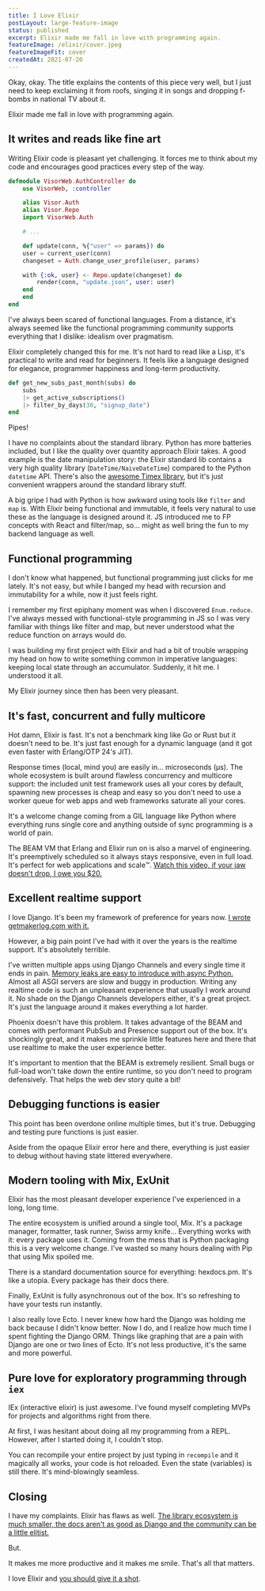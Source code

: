 ```yaml
---
title: I Love Elixir
postLayout: large-feature-image
status: published
excerpt: Elixir made me fall in love with programming again.
featureImage: /elixir/cover.jpeg
featureImageFit: cover
createdAt: 2021-07-20
---
```


Okay, okay. The title explains the contents of this piece very well, but I just need to keep exclaiming it from roofs, singing it in songs and dropping f-bombs in national TV about it.

Elixir made me fall in love with programming again.

## It writes and reads like fine art

Writing Elixir code is pleasant yet challenging. It forces me to think about my code and encourages good practices every step of the way.

```elixir
defmodule VisorWeb.AuthController do
    use VisorWeb, :controller

    alias Visor.Auth
    alias Visor.Repo
    import VisorWeb.Auth

    # ...

    def update(conn, %{"user" => params}) do
    user = current_user(conn)
    changeset = Auth.change_user_profile(user, params)

    with {:ok, user} <- Repo.update(changeset) do
        render(conn, "update.json", user: user)
    end
    end
end
```

I've always been scared of functional languages. From a distance, it's always seemed like the functional programming community supports everything that I dislike: idealism over pragmatism.

Elixir completely changed this for me. It's not hard to read like a Lisp, it's practical to write and read for beginners. It feels like a language designed for elegance, programmer happiness and long-term productivity.

```elixir {3-4} showLineNumbers
def get_new_subs_past_month(subs) do
    subs
    |> get_active_subscriptions()
    |> filter_by_days(30, "signup_date")
end
```

<figcaption className="!mt-3 text-center text-base text-gray-500">
	Pipes!
</figcaption>

I have no complaints about the standard library. Python has more batteries included, but I like the quality over quantity approach Elixir takes. A good example is the date manipulation story: the Elixir standard lib contains a very high quality library (`DateTime/NaiveDateTime`) compared to the Python `datetime` API. There's also the [awesome Timex library](https://github.com/bitwalker/timex), but it's just convenient wrappers around the standard library stuff.

A big gripe I had with Python is how awkward using tools like `filter` and `map` is. With Elixir being functional and immutable, it feels very natural to use these as the language is designed around it. JS introduced me to FP concepts with React and filter/map, so... might as well bring the fun to my backend language as well.

## Functional programming

I don't know what happened, but functional programming just clicks for me lately. It's not easy, but while I banged my head with recursion and immutability for a while, now it just feels right.

I remember my first epiphany moment was when I discovered `Enum.reduce`. I've always messed with functional-style programming in JS so I was very familiar with things like filter and map, but never understood what the reduce function on arrays would do.

I was building my first project with Elixir and had a bit of trouble wrapping my head on how to write something common in imperative languages: keeping local state through an accumulator. Suddenly, it hit me. I understood it all.

My Elixir journey since then has been very pleasant.

## It's fast, concurrent and fully multicore

Hot damn, Elixir is fast. It's not a benchmark king like Go or Rust but it doesn't need to be. It's just fast enough for a dynamic language (and it got even faster with Erlang/OTP 24's JIT).

Response times (local, mind you) are easily in... microseconds (μs). The whole ecosystem is built around flawless concurrency and multicore support: the included unit test framework uses all your cores by default, spawning new processes is cheap and easy so you don't need to use a worker queue for web apps and web frameworks saturate all your cores.

It's a welcome change coming from a GIL language like Python where everything runs single core and anything outside of sync programming is a world of pain.

The BEAM VM that Erlang and Elixir run on is also a marvel of engineering. It's preemptively scheduled so it always stays responsive, even in full load. It's perfect for web applications and scale™️. [Watch this video, if your jaw doesn't drop, I owe you $20.](https://www.youtube.com/watch?v=JvBT4XBdoUE)

## Excellent realtime support

I love Django. It's been my framework of preference for years now. [I wrote getmakerlog.com with it.](getmakerlog.com)

However, a big pain point I've had with it over the years is the realtime support. It's absolutely terrible.

I've written multiple apps using Django Channels and every single time it ends in pain. [Memory leaks are easy to introduce with async Python.](https://twitter.com/matteing/status/1219494294228213760) Almost all ASGI servers are slow and buggy in production. Writing any realtime code is such an unpleasant experience that usually I work around it. No shade on the Django Channels developers either, it's a great project. It's just the language around it makes everything a lot harder.

Phoenix doesn't have this problem. It takes advantage of the BEAM and comes with performant PubSub and Presence support out of the box. It's shockingly great, and it makes me sprinkle little features here and there that use realtime to make the user experience better.

It's important to mention that the BEAM is extremely resilient. Small bugs or full-load won't take down the entire runtime, so you don't need to program defensively. That helps the web dev story quite a bit!

## Debugging functions is easier

This point has been overdone online multiple times, but it's true. Debugging and testing pure functions is just easier.

Aside from the opaque Elixir error here and there, everything is just easier to debug without having state littered everywhere.

## Modern tooling with Mix, ExUnit

Elixir has the most pleasant developer experience I've experienced in a long, long time.

The entire ecosystem is unified around a single tool, Mix. It's a package manager, formatter, task runner, Swiss army knife... Everything works with it: every package uses it. Coming from the mess that is Python packaging this is a very welcome change. I've wasted so many hours dealing with Pip that using Mix spoiled me.

There is a standard documentation source for everything: hexdocs.pm. It's like a utopia. Every package has their docs there.

Finally, ExUnit is fully asynchronous out of the box. It's so refreshing to have your tests run instantly.

I also really love Ecto. I never knew how hard the Django was holding me back because I didn't know better. Now I do, and I realize how much time I spent fighting the Django ORM. Things like graphing that are a pain with Django are one or two lines of Ecto. It's not less productive, it's the same and more powerful.

## Pure love for exploratory programming through `iex`

IEx (interactive elixir) is just awesome. I've found myself completing MVPs for projects and algorithms right from there.

At first, I was hesitant about doing all my programming from a REPL. However, after I started doing it, I couldn't stop.

You can recompile your entire project by just typing in `recompile` and it magically all works, your code is hot reloaded. Even the state (variables) is still there. It's mind-blowingly seamless.

## Closing

I have my complaints. Elixir has flaws as well. [The library ecosystem is much smaller, the docs aren't as good as Django and the community can be a little elitist.](https://news.ycombinator.com/item?id=27594642)

But.

It makes me more productive and it makes me smile. That's all that matters.

I love Elixir and [you should give it a shot](https://joyofelixir.com/1-appeasing-the-masses).
